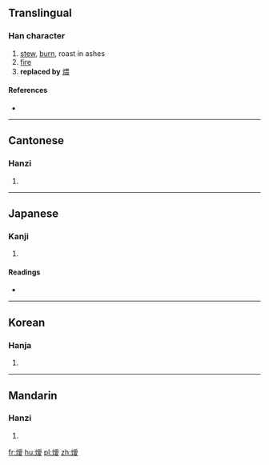 ==Translingual==

===Han character===
{{Han char|rn=86|rad=火|as=13|sn=17|four=9284<sub>7</sub>|canj=火月月水 (FBBE)}}

# [[stew]], [[burn]], roast in ashes
# [[fire]]
# '''replaced by''' [[煨]]

====References====
* {{Han ref|kx=0685.190|dkj=19489|hdz=32241.090|uh=71F0|ud=29168|bh=ED61|bd=60769}}

----

==Cantonese==

===Hanzi===
{{yue-hanzi|jyut=|y=wui1}}

# {{defn|lang=yue|sort=火13}}

----

==Japanese==

===Kanji===
{{ja-kanji|grade=|rs=火13}}

# {{defn|lang=ja|sort=火13}}

====Readings====
* {{ja-readings|on=[[わい]] (wai)}}

----

==Korean==

===Hanja===
{{ko-hanja|hangeul=애|rv=ae|mr=ae}}

# {{defn|lang=ko|sort=火13}}

----

==Mandarin==

===Hanzi===
{{cmn-hanzi|pin=[[wēi]] ([[wei1]])|wg=wei<sup>1</sup>}}

# {{defn|lang=cmn|sort=火13}}

[[fr:燰]]
[[hu:燰]]
[[pl:燰]]
[[zh:燰]]